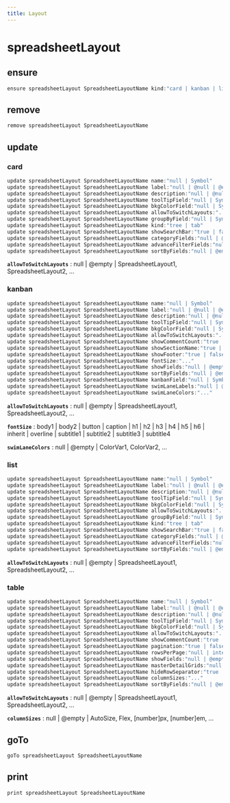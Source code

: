 ```yaml
---
title: Layout
---
```


# spreadsheetLayout

## ensure

```js filename="Terminal" copy
ensure spreadsheetLayout SpreadsheetLayoutName kind:"card | kanban | list | table"
```


## remove

```js filename="Terminal" copy
remove spreadsheetLayout SpreadsheetLayoutName
```


## update

### card
```js filename="Terminal" copy
update spreadsheetLayout SpreadsheetLayoutName name:"null | Symbol"
update spreadsheetLayout SpreadsheetLayoutName label:"null | @null | @empty | text"
update spreadsheetLayout SpreadsheetLayoutName description:"null | @null | @empty | paragraph"
update spreadsheetLayout SpreadsheetLayoutName toolTipField:"null | Symbol"
update spreadsheetLayout SpreadsheetLayoutName bkgColorField:"null | Symbol"
update spreadsheetLayout SpreadsheetLayoutName allowToSwitchLayouts:"..."
update spreadsheetLayout SpreadsheetLayoutName groupByField:"null | Symbol"
update spreadsheetLayout SpreadsheetLayoutName kind:"tree | tab"
update spreadsheetLayout SpreadsheetLayoutName showSearchBar:"true | false | yes | no"
update spreadsheetLayout SpreadsheetLayoutName categoryFields:"null | @empty | Field1, Field2, ..."
update spreadsheetLayout SpreadsheetLayoutName advanceFilterFields:"null | @empty | Field1, Field2, ..."
update spreadsheetLayout SpreadsheetLayoutName sortByFields:"null | @empty | Field1, Field2, ..."
```

**`allowToSwitchLayouts`**
 : null | @empty | SpreadsheetLayout1, SpreadsheetLayout2, ...

### kanban
```js filename="Terminal" copy
update spreadsheetLayout SpreadsheetLayoutName name:"null | Symbol"
update spreadsheetLayout SpreadsheetLayoutName label:"null | @null | @empty | text"
update spreadsheetLayout SpreadsheetLayoutName description:"null | @null | @empty | paragraph"
update spreadsheetLayout SpreadsheetLayoutName toolTipField:"null | Symbol"
update spreadsheetLayout SpreadsheetLayoutName bkgColorField:"null | Symbol"
update spreadsheetLayout SpreadsheetLayoutName allowToSwitchLayouts:"..."
update spreadsheetLayout SpreadsheetLayoutName showCommentCount:"true | false | yes | no"
update spreadsheetLayout SpreadsheetLayoutName showSectionName:"true | false | yes | no"
update spreadsheetLayout SpreadsheetLayoutName showFooter:"true | false | yes | no"
update spreadsheetLayout SpreadsheetLayoutName fontSize:"..."
update spreadsheetLayout SpreadsheetLayoutName showFields:"null | @empty | Field1, Field2, ..."
update spreadsheetLayout SpreadsheetLayoutName sortByFields:"null | @empty | Field1, Field2, ..."
update spreadsheetLayout SpreadsheetLayoutName kanbanField:"null | Symbol"
update spreadsheetLayout SpreadsheetLayoutName swimLaneLabels:"null | @empty | label1 \n label2 \n ..."
update spreadsheetLayout SpreadsheetLayoutName swimLaneColors:"..."
```

**`allowToSwitchLayouts`**
 : null | @empty | SpreadsheetLayout1, SpreadsheetLayout2, ...

**`fontSize`**
 : body1 | body2 | button | caption | h1 | h2 | h3 | h4 | h5 | h6 | inherit | overline | subtitle1 | subtitle2 | subtitle3 | subtitle4

**`swimLaneColors`**
 : null | @empty | ColorVar1, ColorVar2, ...

### list
```js filename="Terminal" copy
update spreadsheetLayout SpreadsheetLayoutName name:"null | Symbol"
update spreadsheetLayout SpreadsheetLayoutName label:"null | @null | @empty | text"
update spreadsheetLayout SpreadsheetLayoutName description:"null | @null | @empty | paragraph"
update spreadsheetLayout SpreadsheetLayoutName toolTipField:"null | Symbol"
update spreadsheetLayout SpreadsheetLayoutName bkgColorField:"null | Symbol"
update spreadsheetLayout SpreadsheetLayoutName allowToSwitchLayouts:"..."
update spreadsheetLayout SpreadsheetLayoutName groupByField:"null | Symbol"
update spreadsheetLayout SpreadsheetLayoutName kind:"tree | tab"
update spreadsheetLayout SpreadsheetLayoutName showSearchBar:"true | false | yes | no"
update spreadsheetLayout SpreadsheetLayoutName categoryFields:"null | @empty | Field1, Field2, ..."
update spreadsheetLayout SpreadsheetLayoutName advanceFilterFields:"null | @empty | Field1, Field2, ..."
update spreadsheetLayout SpreadsheetLayoutName sortByFields:"null | @empty | Field1, Field2, ..."
```

**`allowToSwitchLayouts`**
 : null | @empty | SpreadsheetLayout1, SpreadsheetLayout2, ...

### table
```js filename="Terminal" copy
update spreadsheetLayout SpreadsheetLayoutName name:"null | Symbol"
update spreadsheetLayout SpreadsheetLayoutName label:"null | @null | @empty | text"
update spreadsheetLayout SpreadsheetLayoutName description:"null | @null | @empty | paragraph"
update spreadsheetLayout SpreadsheetLayoutName toolTipField:"null | Symbol"
update spreadsheetLayout SpreadsheetLayoutName bkgColorField:"null | Symbol"
update spreadsheetLayout SpreadsheetLayoutName allowToSwitchLayouts:"..."
update spreadsheetLayout SpreadsheetLayoutName showCommentCount:"true | false | yes | no"
update spreadsheetLayout SpreadsheetLayoutName pagination:"true | false | yes | no"
update spreadsheetLayout SpreadsheetLayoutName rowsPerPage:"null | integer"
update spreadsheetLayout SpreadsheetLayoutName showFields:"null | @empty | Field1, Field2, ..."
update spreadsheetLayout SpreadsheetLayoutName masterDetailGrids:"null | @empty | Grid1, Grid2, ..."
update spreadsheetLayout SpreadsheetLayoutName hideRowSeparator:"true | false | yes | no"
update spreadsheetLayout SpreadsheetLayoutName columnSizes:"..."
update spreadsheetLayout SpreadsheetLayoutName sortByFields:"null | @empty | Field1, Field2, ..."
```

**`allowToSwitchLayouts`**
 : null | @empty | SpreadsheetLayout1, SpreadsheetLayout2, ...

**`columnSizes`**
 : null | @empty | AutoSize, Flex, [number]px, [number]em, ...


## goTo

```js filename="Terminal" copy
goTo spreadsheetLayout SpreadsheetLayoutName
```


## print

```js filename="Terminal" copy
print spreadsheetLayout SpreadsheetLayoutName
```


